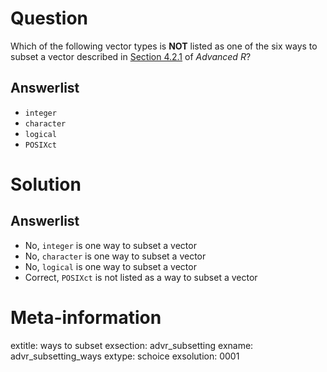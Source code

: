 Question
========

Which of the following vector types is **NOT** listed as one of the six ways to subset a vector described in [Section 4.2.1](https://adv-r.hadley.nz/subsetting.html#atomic-vectors-1) of *Advanced R*?

Answerlist
----------

* `integer`
* `character`
* `logical`
* `POSIXct`

Solution
========

Answerlist
----------

* No, `integer` is one way to subset a vector
* No, `character` is one way to subset a vector
* No, `logical` is one way to subset a vector
* Correct, `POSIXct` is not listed as a way to subset a vector

Meta-information
================
extitle: ways to subset
exsection: advr_subsetting
exname: advr_subsetting_ways
extype: schoice
exsolution: 0001

